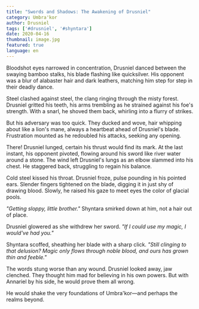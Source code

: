 ```yaml
---
title: "Swords and Shadows: The Awakening of Drusniel"
category: Umbra'kor
author: Drusniel
tags: ['#drusniel', '#shyntara']
date: 2020-04-16
thumbnail: image.jpg
featured: true
language: en
---
```


Bloodshot eyes narrowed in concentration, Drusniel danced between the swaying bamboo stalks, his blade flashing like quicksilver. His opponent was a blur of alabaster hair and dark leathers, matching him step for step in their deadly dance.

Steel clashed against steel, the clang ringing through the misty forest. Drusniel gritted his teeth, his arms trembling as he strained against his foe's strength. With a snarl, he shoved them back, whirling into a flurry of strikes.

But his adversary was too quick. They ducked and wove, hair whipping about like a lion's mane, always a heartbeat ahead of Drusniel's blade. Frustration mounted as he redoubled his attacks, seeking any opening.

There! Drusniel lunged, certain his thrust would find its mark. At the last instant, his opponent pivoted, flowing around his sword like river water around a stone. The wind left Drusniel's lungs as an elbow slammed into his chest. He staggered back, struggling to regain his balance.

Cold steel kissed his throat. Drusniel froze, pulse pounding in his pointed ears. Slender fingers tightened on the blade, digging it in just shy of drawing blood. Slowly, he raised his gaze to meet eyes the color of glacial pools.

*"Getting sloppy, little brother."* Shyntara smirked down at him, not a hair out of place.

Drusniel glowered as she withdrew her sword. *"If I could use my magic, I would've had you."*

Shyntara scoffed, sheathing her blade with a sharp click. *"Still clinging to that delusion? Magic only flows through noble blood, and ours has grown thin and feeble."*

The words stung worse than any wound. Drusniel looked away, jaw clenched. They thought him mad for believing in his own powers. But with Annariel by his side, he would prove them all wrong.

He would shake the very foundations of Umbra'kor—and perhaps the realms beyond.
